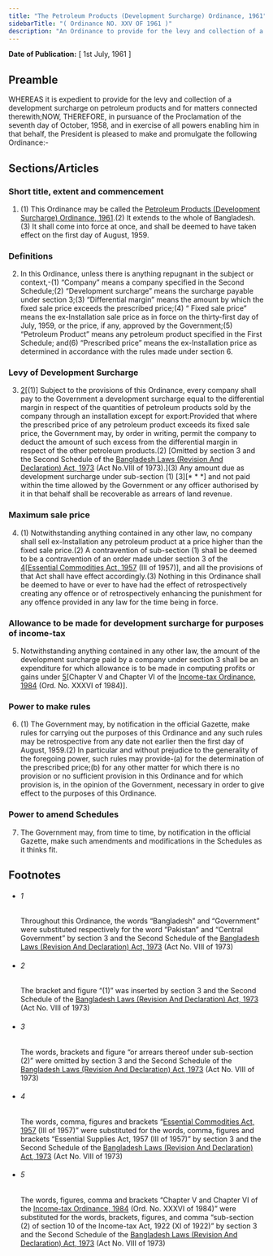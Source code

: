 ```yaml
---
title: "The Petroleum Products (Development Surcharge) Ordinance, 1961"
sidebarTitle: "( Ordinance NO. XXV OF 1961 )"
description: "An Ordinance to provide for the levy and collection of a development surcharge on petroleum products and for matters connected therewith. 1♣"
---
```


**Date of Publication:** [ 1st July, 1961 ]

## Preamble

WHEREAS it is expedient to provide for the levy and collection of a development surcharge on petroleum products and for matters connected therewith;NOW, THEREFORE, in pursuance of the Proclamation of the seventh day of October, 1958, and in exercise of all powers enabling him in that behalf, the President is pleased to make and promulgate the following Ordinance:-

## Sections/Articles

### Short title, extent and commencement

1. (1) This Ordinance may be called the [Petroleum Products (Development Surcharge) Ordinance, 1961](/act-309.html "Petroleum Products (Development Surcharge) Ordinance, 1961").(2) It extends to the whole of Bangladesh.(3) It shall come into force at once, and shall be deemed to have taken effect on the first day of August, 1959.

### Definitions

2. In this Ordinance, unless there is anything repugnant in the subject or context,-(1) “Company” means a company specified in the Second Schedule;(2) “Development surcharge” means the surcharge payable under section 3;(3) “Differential margin” means the amount by which the fixed sale price exceeds the prescribed price;(4) “ Fixed sale price” means the ex-Installation sale price as in force on the thirty-first day of July, 1959, or the price, if any, approved by the Government;(5) “Petroleum Product” means any petroleum product specified in the First Schedule; and(6) “Prescribed price” means the ex-Installation price as determined in accordance with the rules made under section 6.

### Levy of Development Surcharge

3. [2](1)[(1)] Subject to the provisions of this Ordinance, every company shall pay to the Government a development surcharge equal to the differential margin in respect of the quantities of petroleum products sold by the company through an installation except for export:Provided that where the prescribed price of any petroleum product exceeds its fixed sale price, the Government may, by order in writing, permit the company to deduct the amount of such excess from the differential margin in respect of the other petroleum products.(2) [Omitted by section 3 and the Second Schedule of the [Bangladesh Laws (Revision And Declaration) Act, 1973](/act-430.html "Bangladesh Laws (Revision And Declaration) Act, 1973") (Act No.VIII of 1973).](3) Any amount due as development surcharge under sub-section (1) [3][\* \* \*] and not paid within the time allowed by the Government or any officer authorised by it in that behalf shall be recoverable as arrears of land revenue.

### Maximum sale price

4. (1) Notwithstanding anything contained in any other law, no company shall sell ex-Installation any petroleum product at a price higher than the fixed sale price.(2) A contravention of sub-section (1) shall be deemed to be a contravention of an order made under section 3 of the [4](1)[[Essential Commodities Act, 1957](/act-267.html "Essential Commodities Act, 1957") (III of 1957)], and all the provisions of that Act shall have effect accordingly.(3) Nothing in this Ordinance shall be deemed to have or ever to have had the effect of retrospectively creating any offence or of retrospectively enhancing the punishment for any offence provided in any law for the time being in force.

### Allowance to be made for development surcharge for purposes of income-tax

5. Notwithstanding anything contained in any other law, the amount of the development surcharge paid by a company under section 3 shall be an expenditure for which allowance is to be made in computing profits or gains under [5](1)[Chapter V and Chapter VI of the [Income-tax Ordinance, 1984](/act-672.html "Income-tax Ordinance, 1984") (Ord. No. XXXVI of 1984)].

### Power to make rules

6. (1) The Government may, by notification in the official Gazette, make rules for carrying out the purposes of this Ordinance and any such rules may be retrospective from any date not earlier then the first day of August, 1959.(2) In particular and without prejudice to the generality of the foregoing power, such rules may provide-(a) for the determination of the prescribed price;(b) for any other matter for which there is no provision or no sufficient provision in this Ordinance and for which provision is, in the opinion of the Government, necessary in order to give effect to the purposes of this Ordinance.

### Power to amend Schedules

7. The Government may, from time to time, by notification in the official Gazette, make such amendments and modifications in the Schedules as it thinks fit.

## Footnotes

- ###### 1

  Throughout this Ordinance, the words “Bangladesh” and “Government” were substituted respectively for the word “Pakistan” and “Central Government” by section 3 and the Second Schedule of the [Bangladesh Laws (Revision And Declaration) Act, 1973](/act-430.html "Bangladesh Laws (Revision And Declaration) Act, 1973") (Act No. VIII of 1973)

- ###### 2

  The bracket and figure “(1)” was inserted by section 3 and the Second Schedule of the [Bangladesh Laws (Revision And Declaration) Act, 1973](/act-430.html "Bangladesh Laws (Revision And Declaration) Act, 1973") (Act No. VIII of 1973)

- ###### 3

  The words, brackets and figure “or arrears thereof under sub-section (2)” were omitted by section 3 and the Second Schedule of the [Bangladesh Laws (Revision And Declaration) Act, 1973](/act-430.html "Bangladesh Laws (Revision And Declaration) Act, 1973") (Act No. VIII of 1973)

- ###### 4

  The words, comma, figures and brackets “[Essential Commodities Act, 1957](/act-267.html "Essential Commodities Act, 1957") (III of 1957)” were substituted for the words, comma, figures and brackets “Essential Supplies Act, 1957 (III of 1957)” by section 3 and the Second Schedule of the [Bangladesh Laws (Revision And Declaration) Act, 1973](/act-430.html "Bangladesh Laws (Revision And Declaration) Act, 1973") (Act No. VIII of 1973)

- ###### 5

  The words, figures, comma and brackets “Chapter V and Chapter VI of the [Income-tax Ordinance, 1984](/act-672.html "Income-tax Ordinance, 1984") (Ord. No. XXXVI of 1984)” were substituted for the words, brackets, figures, and comma “sub-section (2) of section 10 of the Income-tax Act, 1922 (XI of 1922)” by section 3 and the Second Schedule of the [Bangladesh Laws (Revision And Declaration) Act, 1973](/act-430.html "Bangladesh Laws (Revision And Declaration) Act, 1973") (Act No. VIII of 1973)
